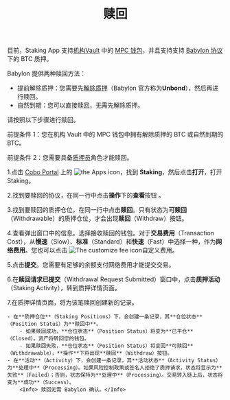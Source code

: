 ﻿---
title: "赎回"
sidebarTitle: "赎回"
---
<Info>目前，Staking App 支持[机构Vault](/cn/portal/mpc-wallets/ocw/create-mpc-vault) 中的 [MPC 钱包](/cn/portal/mpc-wallets/introduction)，并且支持支持 [Babylon 协议](https://babylonlabs.io/)下的 BTC 质押。</Info>

Babylon 提供两种赎回方法：

- 提前解除质押：您需要先[解除质押](/cn/apps/staking/unstake)（Babylon 官方称为**Unbond**），然后再进行赎回。
- 自然到期：您可以直接赎回，无需先解除质押。

请按照以下步骤进行赎回。

<Note>前提条件 1：您在机构 Vault 中的 MPC 钱包中拥有解除质押的 BTC 或自然到期的 BTC。</Note>

<Note>前提条件 2：您需要具备[质押员](/cn/portal/organization/roles-and-permissions)角色才能赎回。</Note>

1.点击 [Cobo Portal](https://portal.cobo.com/login) 上的 <img src="/en/images/common/icon_apps.svg" className="icon" alt="the Apps icon"/>，找到 **Staking**，然后点击**打开**，打开 Staking。

2.找到要赎回的协议，在同一行中点击**操作**下的**查看**按钮 。

3.找到要赎回的质押仓位，在同一行中点击**赎回**。只有状态为**可赎回**（Withdrawable）的质押仓位，才会出现**赎回**（Withdraw）按钮。

4.查看弹出窗口中的信息。选择接收赎回的钱包。对于**交易费用**（Transaction Cost），从**慢速**（Slow）、**标准**（Standard）和**快速**（Fast）中选择一种，作为**网络费用**。您也可以点击 <img src="/en/images/portal-apps/staking/setting.svg" className="icon" alt="The customize fee icon"/>自定义费用。 

5.点击**提交**。您需要有足够的余额支付网络费用才能提交交易。

6.在**赎回请求已提交**（Withdrawal Request Submitted）窗口中，点击**质押活动**（Staking Activity），转到质押详情页面。

7.在质押详情页面，将为该笔赎回创建新的记录。

    - 在**质押仓位**（Staking Positions）下，会创建一条记录，其**仓位状态**（Position Status）为**赎回中**。
        - 如果赎回成功，**仓位状态**（Position Status）将变为**已平仓**（Closed）。资产将转回您的钱包。
        - 如果赎回失败，**仓位状态**（Position Status）将变回**可赎回**（Withdrawable），**操作**下将出现**赎回**（Withdraw）按钮。
    - 在**活动**（Activity）下，会创建一条记录，其**活动状态**（Activity Status）为**处理中**（Processing）。如果风险控制政策或签名人拒绝了质押请求，状态将显示为**失败**（Failed）；否则，状态保持为**处理中**（Processing）。交易转入链上后，状态将变为**成功**（Success）。
        <Info> 赎回无需 Babylon 确认。</Info>
